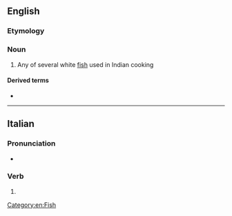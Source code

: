 ==English==

===Etymology===
{{rfe|en}} <!-- Hindi? -->

===Noun===
{{en-noun|?}}

# {{lb|en|India|cookery}} Any of several white [[fish]] used in Indian cooking

====Derived terms====
* {{l|en|macchi amritsari}}

[[Category:en:Fish]]

----

==Italian==

===Pronunciation===
* {{rhymes|it|akki|s=2}}

===Verb===
{{head|it|verb form}}

# {{inflection of|it|macchiare||2|s|pres|indc|;|1//2//3|s|pres|subj|;|3|s|impr}}